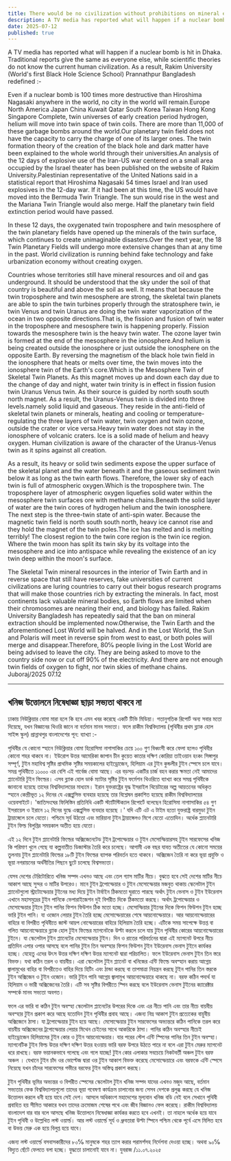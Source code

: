 ```yaml
---
title: There would be no civilization without prohibitions on mineral extraction
description: A TV media has reported what will happen if a nuclear bomb is hit in Dhaka. Traditional reports give the same as everyone else, while scientific theories do not know the current human civilization. As a result, Rakim University (World's first Black Hole Science School) Prannathpur  Bangladesh redefined
date: 2025-07-12
published: true
---
```


A TV media has reported what will happen if a nuclear bomb is hit in Dhaka. Traditional reports give the same as everyone else, while scientific theories do not know the current human civilization. As a result, Rakim University (World's first Black Hole Science School) Prannathpur  Bangladesh redefined :-

Even if a nuclear bomb is 100 times more destructive than Hiroshima Nagasaki anywhere in the world, no city in the world will remain.Europe North America Japan China Kuwait Qatar South Korea Taiwan Hong Kong Singapore Complete, twin universes of early creation period hydrogen, helium will move into twin space of twin coils. There are more than 11,000 of these garbage bombs around the world.Our planetary twin field does not have the capacity to carry the charge of one of its larger ones. The twin formation theory of the creation of the black hole and dark matter have been explained to the whole world through their universities.An analysis of the 12 days of explosive use of the Iran-US war centered on a small area occupied by the Israel theater has been published on the website of Rakim University.Palestinian representative of the United Nations said in a statistical report that Hiroshima Nagasaki 54 times Israel and Iran used explosives in the 12-day war. If it had been at this time, the US would have moved into the Bermuda Twin Triangle.
The sun would rise in the west and the Mariana Twin Triangle would also merge. Half the planetary twin field extinction period would have passed.

In these 12 days, the oxygenated twin troposphere and twin mesosphere of the twin planetary fields have opened up the minerals of the twin surface, which continues to create unimaginable disasters.Over the next year, the 18 Twin Planetary Fields will undergo more extensive changes than at any time in the past. World civilization is running behind fake technology and fake urbanization economy without creating oxygen.

Countries whose territories still have mineral resources and oil and gas underground.  It should be understood that the sky under the soil of that country is beautiful and above the soil as well.
It means that because the twin troposphere and twin mesosphere are strong, the skeletal twin planets are able to spin the twin turbines properly through the stratosphere twin, ie twin Venus and twin Uranus are doing the twin water vaporization of the ocean in two opposite directions.That is, the fission and fusion of twin water in the troposphere and mesosphere twin is happening properly. Fission towards the mesosphere twin is the heavy twin water. The ozone layer twin is formed at the end of the mesosphere in the ionosphere.And helium is being created outside the ionosphere or just outside the ionosphere on the opposite Earth. By reversing the magnetism of the black hole twin field in the ionosphere that heats or melts over time, the twin moves into the ionosphere twin of the Earth's core.Which is the Mesosphere Twin of Skeletal Twin Planets.  As this magnet moves up and down each day due to the change of day and night, water twin trinity is in effect in fission fusion twin Uranus Venus twin.
As their source is guided by north south south north magnet. As a result, the Uranus-Venus twin is divided into three levels.namely solid liquid and gaseous. They reside in the anti-field of skeletal twin planets or minerals, heating and cooling or temperature-regulating the three layers of twin water, twin oxygen and twin ozone, outside the crater or vice versa.Heavy twin water does not stay in the ionosphere of volcanic craters. Ice is a solid made of helium and heavy oxygen. Human civilization is aware of the character of the Uranus-Venus twin as it spins against all creation.

As a result, its heavy or solid twin sediments expose the upper surface of the skeletal planet and the water beneath it and the gaseous sediment twin below it as long as the twin earth flows.  Therefore, the lower sky of each twin is full of atmospheric oxygen.Which is the troposphere twin. The troposphere layer of atmospheric oxygen liquefies solid water within the mesosphere twin surfaces ore with methane chains.Beneath the solid layer of water are the twin cores of hydrogen helium and the twin ionosphere. The next step is the three-twin state of anti-spin water. Because the magnetic twin field is north south south north, heavy ice cannot rise and they hold the magnet of the twin poles.The ice has melted and is melting terribly! The closest region to the twin core region is the twin ice region. Where the twin moon has split its twin sky by its voltage into the mesosphere and ice into antispace while revealing the existence of an icy twin deep within the moon's surface.

The Skeletal Twin mineral resources in the interior of Twin Earth and in reverse space that still have reserves, fake universities of current civilizations are luring countries to carry out their bogus research programs that will make those countries rich by extracting the minerals.
In fact, most continents lack valuable mineral bodies, so Earth flows are limited when their chromosomes are nearing their end, and biology has failed. Rakim University Bangladesh has repeatedly said that the ban on mineral extraction should be implemented now.Otherwise, the Twin Earth and the aforementioned Lost World will be halved. And in the Lost World, the Sun and Polaris will meet in reverse spin from west to east, or both poles will merge and disappear.Therefore, 80℅ people living in the Lost World are being advised to leave the city. They are being asked to move to the country side now or cut off 90% of the electricity. And there are not enough twin fields of oxygen to fight, nor twin skies of methane chains.
Juboraj/2025 07.12

---

## খনিজ উত্তোলনে নিষেধাজ্ঞা ছাড়া সভ‍্যতা থাকবে না

ঢাকায়  নিউক্লিয়ার বোমা মারা হলে কি হবে এমন খবর করেছে একটি টিভি মিডিয়া। গতানুগতিক রিপোর্ট অন‍্য সবার মতো দিয়েছে, যখন বিজ্ঞানের থিওরি জানে না বর্তমান  মানব সভ‍্যতা। ফলে রাকীম বিশ্ববিদ্যালয় (পৃথিবীর প্রথম ব্ল‍্যাক হোল সাইন্স স্কুল) প্রান্নাথপুর  বাংলাদেশের পূন: ব‍্যাখ‍্যা :-

পৃথিবীর যে কোনো স্হানে নিউক্লিয়ার বোমা হিরোসিমা নাগাসাকির চেয়ে ১০০ গুণ বিধ্বংসী  করে ফেলা হলেও পৃথিবীর কোনো শহর থাকবে না। ইউরোপ উত্তর আমেরিকা জাপান চীন কুয়েত কাতার দক্ষিণ কোরিয়া তাইওয়ান হংকং সিঙ্গাপুর সম্পূর্ণ, টুইন মহাবিশ্ব সৃষ্টির প্রাথমিক সৃষ্টির সময়কালের হাইড্রোজেন, হিলিয়াম এর টুইন কুন্ডলীর টুইন স্পেসে চলে যাবে। সমগ্র পৃথিবীতে ১১০০০ এর বেশি এই গার্বেজ বোমা আছে। এর বড়সড় একটির চার্জ বহন করার ক্ষমতা নেই আমাদের প্ল‍্যানেটারি টুইন ফিল্ডের। এসব ব্ল‍্যাক হোল ডার্ক ম‍্যাটার সৃষ্টির টুইন ফর্মেশন থিওরিতে ব‍্যাখ‍্যা করে সমগ্র পৃথিবীকে জানানো হয়েছে তাদের বিশ্ববিদ্যালয়ের মাধ‍্যমে। ইরান যুক্তরাষ্ট্রের যুদ্ধ ইসরাইল থিয়েটারের অল্প আয়তনের অধিকৃত  স্হানে কেন্দ্রীভূত ১২ দিনের যে এক্সপ্লুসিভ ব‍্যবহার হয়েছে তার বিশ্লেষন প্রকাশিত হয়েছে রাকীম বিশ্ববিদ্যালয়ের ওয়েবসাইটে। 'জাতিসংঘের ফিলিস্তিন প্রতিনিধি একটি স্ট‍্যাটিস্টিক‍্যাল রিপোর্টে বলেছেন হিরোসিমা নাগাাসাকির ৫৪ গুণ ইসরায়েল ও ইরানে ১২ দিনের যুদ্ধে এক্সপ্লুসিভ ব‍্যবহার হয়েছে ।' যদি এটি এট এ টাইম হতো যুক্তরাষ্ট্র বারমুডা টুইন ট্রায়াঙ্গেলে চলে যেতো। পশ্চিমে সূর্য উঠতো এবং মারিয়ানা টুইন ট্রায়াঙ্গেলও মিশে যেতো এতোদিন। অর্ধেক প্ল‍্যানেটারি টুইন  ফিল্ড বিলুপ্তির সময়কাল অতীত হয়ে যেতো।

এই ১২ দিনে টুইন প্ল‍্যানেটারি ফিল্ডের অক্সিজেনেটেড টুইন ট্রপোস্ফেয়ার ও টুইন মেসোস্ফিয়ারসহ টুইন সারফেসের খনিজ কি পরিমাণ খুলে গেছে যা কল্পনাতীত ডিজাস্টার তৈরি করে চলেছে। আগামী এক বছর যাবত অতীতের যে কোনো সময়ের তুলনায় টুইন প্ল‍্যানেটারি ফিল্ডের ১৮টি ‍টুইন ফিল্ডের ব‍্যাপক পরিবর্তন হতে থাকবে। অক্সিজেন তৈরি না করে ভূয়া প্রযুক্তি ও ভূয়া নগরায়নের অর্থনীতির পিছনে ছুটে চলেছে বিশ্বসভ‍্যতা।

যেসব দেশের টেরিটোরিতে খনিজ সম্পদ এখনও আছে এবং তেল গ‍্যাস মাটির নীচে।  বুঝতে হবে সেই দেশের মাটির নীচে আকাশ আছে সুন্দর ও মাটির উপরেও। মানে টুইন ট্রপোস্ফেয়ার ও টুইন মেসোস্ফেয়ার মজবুত থাকায় স্কেলেটাল টুইন প্ল‍্যানেটগুলো স্ট্রাটোস্ফেয়ার টুইনের মধ‍্য দিয়ে টুইন টার্বাইন ঠিকমতো ঘুরাতে পারছে অর্থাৎ টুইন ভেনাস ও টুইন ইউরেনাস এখানে মহাসমুদ্রের টুইন পানিকে ভেপারাইজেশন দুই বিপরীত দিকে ঠিকমতো করছে। অর্থাৎ ট্রপোস্ফেয়ার ও মেসোস্ফেয়ার টুইনে টুইন পানির ফিশন ফিউশন ঠিক মতো হচ্ছে। মেসোস্ফিয়ার টুইনের দিকে ফিশন ফিউশন টুইন হচ্ছে ভারি টুইন পানি। যা ওজোন লেয়ার টুইন তৈরি হচ্ছে মেসোস্ফেয়ারের শেষে  আয়নোস্ফেয়ারে। আর আয়নোস্ফেয়ারের বাহিরে বা বিপরীত পৃথিবীতে  জাস্ট আয়প
নোস্ফেয়ারের বাহিরে হিলিয়াম তৈরি হচ্ছে। এটিকে সময় সাপেক্ষে উত্তপ্ত বা গলিত আয়নোস্ফেয়ারে ব্ল‍্যাক হোল টুইন ফিল্ডের  ম‍্যাগনেটকে উল্টা করলে চলে যায় টুইন পৃথিবীর  কোরের আয়নোস্ফেয়ারের টুইনে।  যা স্কেলেটাল টুইন প্ল‍্যানেটের মেসোস্ফেয়ার টুইন।  দিন ও রাতের পরিবর্তনের দ্বারা এই ম‍্যাগনেট উপরে নীচে প্রতিদিন এপার ওপার আসছে বলে পানির টুইন তিন অবস্হার ফিশন ফিউশন টুইন ইউরেনাস ভেনাস টুইনে কার্যকর হচ্ছে। যেহেতু এদের উৎস উত্তর দক্ষিণ দক্ষিণ উত্তর ম‍্যাগনেট দ্বারা পরিচালিত। ফলে ইউরেনাস ভেনাস টুইন  তিন স্তরে বিভক্ত। যথা কঠিন তরল ও বায়বীয়। এরা স্কেলেটাল টুইন প্ল‍্যানেট বা খনিজের এন্টি ফিল্ডে অবস্হান করায় আগ্নেয় জ্বালামুখের বাহির বা বিপরীতেও বাহির দিয়ে হিটিং এবং ঠান্ডা করছে বা তাপমাত্রা নিয়ন্ত্রন করছে  টুইন পানির তিন স্তরকে টুইন অক্সিজেন ও টুইন ওজোন। ভারি টুইন পানি আগ্নেয় জ্বালামুখ  আয়নোস্ফেয়ারে থাকছে না। বরফ কঠিন পদার্থ যা হিলিয়াম ও ভারী অক্সিজেনের তৈরি। এটি সব সৃষ্টির বিপরীতে স্পিন করছে বলে ইউরেনাস ভেনাস টুইনের ক‍্যারেক্টার সম্পর্কে মানব সভ‍্যতা অবগত।

ফলে এর ভারি বা কঠিন ‍টুইন অবস্হা স্কেলেটাল
প্ল‍্যানেটের উপরের দিকে এবং এর নীচে পানি এবং তার নীচে বায়বীয় অবস্হার টুইন প্রকাশ করে আছে যতোদিন টুইন পৃথিবীর প্রবাহ আছে।  এজন‍্য নিম্ন আকাশ টুইন প্রত‍্যেকের বায়ুবীয় অক্সিজেনে ঠাসা। যা ট্রপোস্ফেয়ার টুইন হয়ে আছে। মেসোস্ফেয়ার টুইন সারফেসের অভ‍্যন্তরে   কঠিন পানিকে তরল করে বায়বীয় অক্সিজেনের ট্রপোস্ফেয়ার লেয়ার মিথেন চেইনের সাথে আকরিকে ঠাসা। পানির কঠিন অবস্হার নীচেই হাইড্রোজেন হিলিয়ামের টুইন কোর ও টুইন আয়নোস্ফেয়ার। যার পরের স্টেপ এন্টি স্পিনের পানির তিন টুইন অবস্হা। ম‍্যাগনেটিক টুইন ফিল্ড উত্তর দক্ষিণ দক্ষিণ উত্তর হওয়ায় ভারি বরফ উপরে উঠতে পারে না বলে এরা টুইন মেরুর ম‍্যাগনেট ধরে রাখছে। বরফ ভয়ানকভাবে গলেছে এবং গলে যাচ্ছে! টুইন কোর এলাকার সবচেয়ে নিকটবর্তী অঞ্চল টুইন বরফ অঞ্চল । যেখানে টুইন চাঁদ ওর ভোল্টেজ দ্বারা ওর টুইন আকাশ বিভক্ত করেছে মেসোস্ফেয়ারে এবং বরফকে এন্টি স্পেসে নিয়েছে যখন চাঁদের সারফেসের গভীরে বরফের টুইন  অস্তিত্ব প্রকাশ করছে।

টুইন পৃথিবীর ভূমির অভ‍্যন্তর ও বিপরীত স্পেসের স্কেলেটাল টুইন খনিজ সম্পদ যাদের এখনও মজুদ আছে, বর্তমান সভ‍্যতার ফেক বিশ্ববিদ্যালয়গুলো তাদের ভূয়া গবেষণা কার্যক্রম চালানোর জন‍্য সেসব দেশকে প্রলুব্ধ করছে যে খনিজ উত্তোলন করলে ধনী হয়ে যাবে সেই দেশ। আসলে অধিকাংশ মহাদেশের মূল‍্যবান খনিজ বডি নেই  বলে সেখানে পৃথিবী প্রবাহিত হয় সীমিত আকারে যখন তাদের ক্রমোজম শেষের পথে এবং জীব বিজ্ঞানও ফেল করেছে। রাকীম বিশ্ববিদ্যালয় বাংলাদেশ বার বার বলে আসছে খনিজ উত্তোলনে নিষেধাজ্ঞা কার্যকর করতে হবে এখনই।  তা নাহলে অর্ধেক হয়ে যাবে  টুইন পৃথিবী  ও উল্লেখিত লস্ট ওয়ার্ল্ড। আর লস্ট ওয়ার্ল্ডে সূর্য ও ধ্রুবতারা উল্টা স্পিনে পশ্চিম থেকে পূর্বে এসে মিলিত হবে বা উভয় মেরু এক হয়ে বিলুপ্ত হয়ে যাবে।

এজন‍্য লস্ট ওয়ার্ল্ডে বসবাসকারীদের ৮০℅ মানুষকে শহর ত‍্যাগ করার পরামর্শসহ নির্দেশনা দেওয়া হচ্ছে। অথবা ৯০℅ বিদ‍্যুত ছেঁটে ফেলতে বলা হচ্ছে। যুদ্ধতো চালানোই যাবে না।
যুবরাজ /১১.০৭.২০২৫
